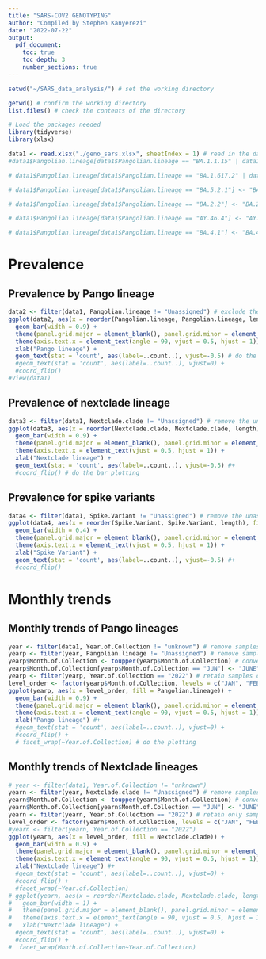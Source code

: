 ```yaml
---
title: "SARS-COV2 GENOTYPING"
author: "Compiled by Stephen Kanyerezi"
date: "2022-07-22"
output:
  pdf_document:
    toc: true
    toc_depth: 3
    number_sections: true
---
```


\newpage

```r
setwd("~/SARS_data_analysis/") # set the working directory

getwd() # confirm the working directory
list.files() # check the contents of the directory

# Load the packages needed
library(tidyverse)
library(xlsx)

data1 <- read.xlsx("./geno_sars.xlsx", sheetIndex = 1) # read in the data
#data1$Pangolian.lineage[data1$Pangolian.lineage == "BA.1.1.15" | data1$Pangolian.lineage == "BA.1.1.4" | data1$Pangolian.lineage == "BA.1.15" | data1$Pangolian.lineage == "BA.1.1.1" | data1$Pangolian.lineage == "BA.1.1.18" | data1$Pangolian.lineage == "BA.1.1.2" | data1$Pangolian.lineage == "BA.1.113"] <- "BA.1.1"

# data1$Pangolian.lineage[data1$Pangolian.lineage == "BA.1.617.2" | data1$Pangolian.lineage == "BA.1.2" | data1$Pangolian.lineage == "BA.1.9" | data1$Pangolian.lineage == "B.1.617.2" | data1$Pangolian.lineage == "BA.1.14.1" | data1$Pangolian.lineage == "BA.1.13"] <- "BA.1"

# data1$Pangolian.lineage[data1$Pangolian.lineage == "BA.5.2.1"] <- "BA.5"

# data1$Pangolian.lineage[data1$Pangolian.lineage == "BA.2.2"] <- "BA.2"

# data1$Pangolian.lineage[data1$Pangolian.lineage == "AY.46.4"] <- "AY.46"

# data1$Pangolian.lineage[data1$Pangolian.lineage == "BA.4.1"] <- "BA.4"
```

# Prevalence

## Prevalence by Pango lineage

```r
data2 <- filter(data1, Pangolian.lineage != "Unassigned") # exclude the unassigned samples
ggplot(data2, aes(x = reorder(Pangolian.lineage, Pangolian.lineage, length), fill = Pangolian.lineage)) +
  geom_bar(width = 0.9) +
  theme(panel.grid.major = element_blank(), panel.grid.minor = element_blank(), panel.background = element_blank(), axis.line = element_line(colour = "black")) +
  theme(axis.text.x = element_text(angle = 90, vjust = 0.5, hjust = 1)) +
  xlab("Pango lineage") +
  geom_text(stat = 'count', aes(label=..count..), vjust=-0.5) # do the bar plot
  #geom_text(stat = 'count', aes(label=..count..), vjust=0) +
  #coord_flip()
#View(data1)

```

## Prevalence of nextclade lineage

```r
data3 <- filter(data1, Nextclade.clade != "Unassigned") # remove the unassigned samples for nextclade
ggplot(data3, aes(x = reorder(Nextclade.clade, Nextclade.clade, length), fill = Nextclade.clade)) +
  geom_bar(width = 0.9) +
  theme(panel.grid.major = element_blank(), panel.grid.minor = element_blank(), panel.background = element_blank(), axis.line = element_line(colour = "black")) +
  theme(axis.text.x = element_text(vjust = 0.5, hjust = 1)) +
  xlab("Nextclade lineage") +
  geom_text(stat = 'count', aes(label=..count..), vjust=-0.5) #+
  #coord_flip() # do the bar plotting
```

## Prevalence for spike variants

```r
data4 <- filter(data1, Spike.Variant != "Unassigned") # remove the unassigned samples for the spike variants
ggplot(data4, aes(x = reorder(Spike.Variant, Spike.Variant, length), fill = Spike.Variant)) +
  geom_bar(width = 0.4) +
  theme(panel.grid.major = element_blank(), panel.grid.minor = element_blank(), panel.background = element_blank(), axis.line = element_line(colour = "black")) +
  theme(axis.text.x = element_text(vjust = 0.5, hjust = 1)) +
  xlab("Spike Variant") +
  geom_text(stat = 'count', aes(label=..count..), vjust=-0.5) #+
  #coord_flip()

```

# Monthly trends

## Monthly trends of Pango lineages

```r
year <- filter(data1, Year.of.Collection != "unknown") # remove samples with unknown year of collection
yearp <- filter(year, Pangolian.lineage != "Unassigned") # remove samples whose pangolin lineage is unassigned
yearp$Month.of.Collection <- toupper(yearp$Month.of.Collection) # convert the month of collection to upper case
yearp$Month.of.Collection[yearp$Month.of.Collection == "JUN"] <- "JUNE" # convert "JUN " values to "JUNE"
yearp <- filter(yearp, Year.of.Collection == "2022") # retain samples collected in 2022 only
level_order <- factor(yearp$Month.of.Collection, levels = c("JAN", "FEB", "MAY", "JUNE", "JULY", "DEC")) # create levels for months so that the plot shows the exact sequence and not follow alphabetical order
ggplot(yearp, aes(x = level_order, fill = Pangolian.lineage)) +
  geom_bar(width = 0.9) +
  theme(panel.grid.major = element_blank(), panel.grid.minor = element_blank(), panel.background = element_blank(), axis.line = element_line(colour = "black")) +
  theme(axis.text.x = element_text(angle = 90, vjust = 0.5, hjust = 1)) +
  xlab("Pango lineage") #+
  #geom_text(stat = 'count', aes(label=..count..), vjust=0) +
  #coord_flip() +
  # facet_wrap(~Year.of.Collection) # do the plotting

```

## Monthly trends of Nextclade lineages

```r
# year <- filter(data1, Year.of.Collection != "unknown")
yearn <- filter(year, Nextclade.clade != "Unassigned") # remove samples whose nextclade lineage is unassigned
yearn$Month.of.Collection <- toupper(yearn$Month.of.Collection) # convert the months to upper case
yearn$Month.of.Collection[yearn$Month.of.Collection == "JUN"] <- "JUNE" # convert "JUN " to "JUNE" values
yearn <- filter(yearn, Year.of.Collection == "2022") # retain only samples collected in 2022
level_order <- factor(yearn$Month.of.Collection, levels = c("JAN", "FEB", "MAY", "JUNE", "JULY", "DEC")) # convert the month of collection to factors and create levels for a sensible display
#yearn <- filter(yearn, Year.of.Collection == "2022")
ggplot(yearn, aes(x = level_order, fill = Nextclade.clade)) +
  geom_bar(width = 0.9) +
  theme(panel.grid.major = element_blank(), panel.grid.minor = element_blank(), panel.background = element_blank(), axis.line = element_line(colour = "black")) +
  theme(axis.text.x = element_text(angle = 90, vjust = 0.5, hjust = 1)) +
  xlab("Nextclade lineage") #+
  #geom_text(stat = 'count', aes(label=..count..), vjust=0) +
  #coord_flip() +
  #facet_wrap(~Year.of.Collection)
# ggplot(yearn, aes(x = reorder(Nextclade.clade, Nextclade.clade, length), fill = Nextclade.clade)) +
#   geom_bar(width = 1) +
#   theme(panel.grid.major = element_blank(), panel.grid.minor = element_blank(), panel.background = element_blank(), axis.line = element_line(colour = "black")) +
#   theme(axis.text.x = element_text(angle = 90, vjust = 0.5, hjust = 1)) +
#   xlab("Nextclade lineage") +
  #geom_text(stat = 'count', aes(label=..count..), vjust=0) +
  #coord_flip() +
#  facet_wrap(Month.of.Collection~Year.of.Collection)
```